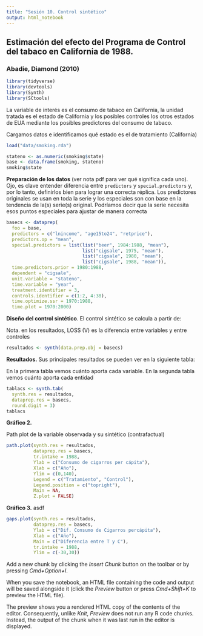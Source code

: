 ```yaml
---
title: "Sesión 10. Control sintético"
output: html_notebook
---
```


## Estimación del efecto del Programa de Control del tabaco en California de 1988.
### Abadie, Diamond (2010)

```r
library(tidyverse)
library(devtools)
library(Synth)
library(SCtools)
```

La variable de interés es el consumo de tabaco en California, la unidad tratada es el 
estado de California y los posibles controles los otros estados de EUA mediante los
posibles predictores del consumo de tabaco.

Cargamos datos e identificamos qué estado es el de tratamiento (California)

```r
load("data/smoking.rda")

stateno <- as.numeric(smoking$state)
base <- data.frame(smoking, stateno)
smoking$state
```

**Preparación de los datos** (ver nota pdf para ver qué significa cada uno).
Ojo, es clave entender diferencia entre `predictors` y `special.predictors` y, por
lo tanto, definirlos bien para lograr una correcta réplica. Los predictores originales 
se usan en toda la serie y los especiales son con base en la tendencia de la(s) serie(s)
original. Podríamos decir que la serie necesita esos puntos especiales para ajustar de 
manera correcta

```r
basecs <- dataprep(
  foo = base,
  predictors = c("lnincome", "age15to24", "retprice"),
  predictors.op = "mean",
  special.predictors = list(list("beer", 1984:1988, "mean"),
                            list("cigsale", 1975, "mean"),
                            list("cigsale", 1980, "mean"),
                            list("cigsale", 1988, "mean")),
  time.predictors.prior = 1980:1988,
  dependent = "cigsale",
  unit.variable = "stateno",
  time.variable = "year",
  treatment.identifier = 3,
  controls.identifier = c(1:2, 4:38),
  time.optimize.ssr = 1970:1988,
  time.plot = 1970:2000)
```

**Diseño del control sintético**.
El control sintético se calcula a partir de:

Nota. en los resultados, LOSS (V) es la diferencia entre variables y entre controles
```r
resultados <- synth(data.prep.obj = basecs)
```
**Resultados.**
Sus principales resultados se pueden ver en la siguiente tabla:

En la primera tabla vemos cuánto aporta cada variable.
En la segunda tabla vemos cuánto aporta cada entidad

```r
tablacs <- synth.tab(
  synth.res = resultados,
  dataprep.res = basecs,
  round.digit = 3)
tablacs
```

**Gráfico 2.**

Path plot de la variable observada y su sintético (contrafactual)

```r
path.plot(synth.res = resultados,
          dataprep.res = basecs,
          tr.intake = 1988,
          Ylab = c("Consumo de cigarros per cápita"),
          Xlab = c("Año"),
          Ylim = c(0,140),
          Legend = c("Tratamiento", "Control"),
          Legend.position = c("topright"),
          Main = NA,
          Z.plot = FALSE)
```

**Gráfico 3.**
asdf

```r
gaps.plot(synth.res = resultados,
          dataprep.res = basecs,
          Ylab = c("Dif. Consumo de Cigarros percápita"),
          Xlab = c("Año"),
          Main = c("Diferencia entre T y C"),
          tr.intake = 1988,
          Ylim = c(-30,30))
```

Add a new chunk by clicking the *Insert Chunk* button on the toolbar or by pressing *Cmd+Option+I*.

When you save the notebook, an HTML file containing the code and output will be saved alongside it (click the *Preview* button or press *Cmd+Shift+K* to preview the HTML file). 

The preview shows you a rendered HTML copy of the contents of the editor. Consequently, unlike *Knit*, *Preview* does not run any R code chunks. Instead, the output of the chunk when it was last run in the editor is displayed.

